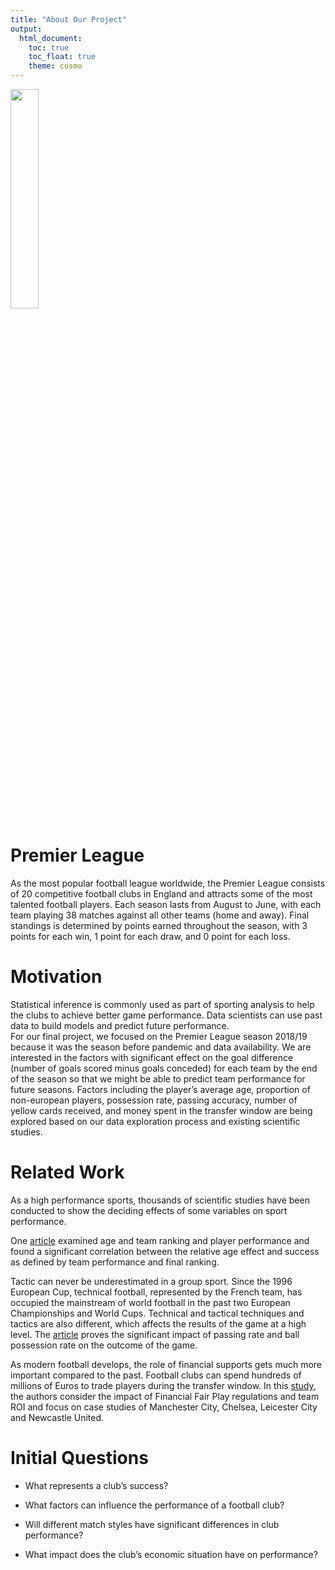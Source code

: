 ```yaml
---
title: "About Our Project"
output: 
  html_document:
    toc: true
    toc_float: true 
    theme: cosmo
---
```


![](pics/pl_logo.jpeg){align="right" width=30%}

# Premier League 

As the most popular football league worldwide, the Premier League consists of 20 competitive football clubs in England and attracts some of the most talented football players. Each season lasts from August to June, with each team playing 38 matches against all other teams (home and away). Final standings is determined by points earned throughout the season, with 3 points for each win, 1 point for each draw, and 0 point for each loss.

# Motivation 

Statistical inference is commonly used as part of sporting analysis to help the clubs to achieve better game performance. Data scientists can use past data to build models and predict future performance.     
For our final project, we focused on the Premier League season 2018/19 because it was the season before pandemic and data availability. We are interested in the factors with significant effect on the goal difference (number of goals scored minus goals conceded) for each team by the end of the season so that we might be able to predict team performance for future seasons. Factors including the player's average age, proportion of non-european players, possession rate, passing accuracy, number of yellow cards received, and money spent in the transfer window are being explored based on our data exploration process and existing scientific studies.  	

# Related Work 

As a high performance sports, thousands of scientific studies have been conducted to show the deciding effects of some variables on sport performance. 

One [article](https://pubmed.ncbi.nlm.nih.gov/21604225/) examined age and team ranking and player performance and found a significant correlation between the relative age effect and success as defined by team performance and final ranking. 

Tactic can never be underestimated in a group sport. Since the 1996 European Cup, technical football, represented by the French team, has occupied the mainstream of world football in the past two European Championships and World Cups. Technical and tactical techniques and tactics are also different, which affects the results of the game at a high level. The [article](https://www.researchgate.net/publication/315562890_Analysis_on_the_Effect_of_Attack_Skills_and_Tactics_on_Football_Matches_Scoring_Efficiency) proves the significant impact of passing rate and ball possession rate on the outcome of the game.

As modern football develops, the role of financial supports gets much more important compared to the past. Football clubs can spend hundreds of millions of Euros to trade players during the transfer window. In this [study](https://scholarcommons.sc.edu/cgi/viewcontent.cgi?article=1518&context=senior_theses), the authors consider the impact of Financial Fair Play regulations and team ROI and focus on case studies of Manchester City, Chelsea, Leicester City and Newcastle United. 

# Initial Questions

* What represents a club's success?

* What factors can influence the performance of a football club?

* Will different match styles have significant differences in club performance?

* What impact does the club's economic situation have on performance?
